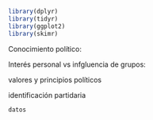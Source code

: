 
```r
library(dplyr)
library(tidyr)
library(ggplot2)
library(skimr)
```

Conocimiento político:


Interés personal vs infgluencia de grupos:


valores y principios políticos


identificación partidaria


```r
datos
```

```r

```

```r

```


